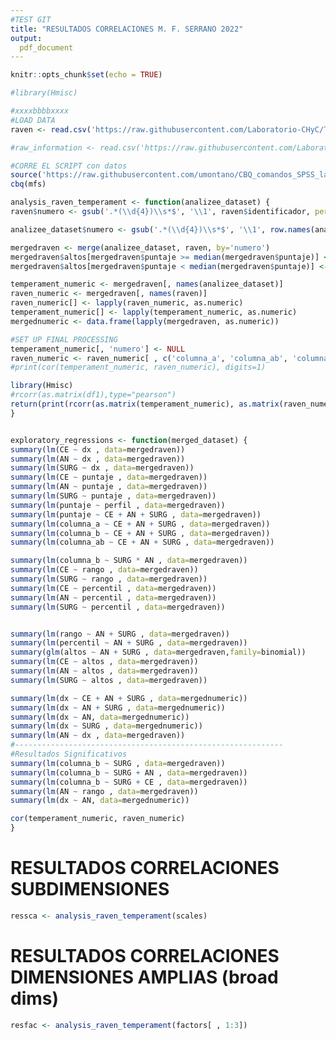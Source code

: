 ```yaml
---
#TEST GIT
title: "RESULTADOS CORRELACIONES M. F. SERRANO 2022"
output:
  pdf_document
---
```


```r
knitr::opts_chunk$set(echo = TRUE)
```

```r
#library(Hmisc)

#xxxxbbbbxxxx
#LOAD DATA
raven <- read.csv('https://raw.githubusercontent.com/Laboratorio-CHyC/Temperament/main/ferserrano2022_raven.csv', header=TRUE)

#raw_information <- read.csv('https://raw.githubusercontent.com/Laboratorio-CHyC/Temperament/main/ferserrano2022_cbq.csv', header=TRUE)

#CORRE EL SCRIPT con datos 
source('https://raw.githubusercontent.com/umontano/CBQ_comandos_SPSS_lab_ChyC/main/CBQ_comandosSPSS_lab_CHyC.R')
cbq(mfs)

analysis_raven_temperament <- function(analizee_dataset) {
raven$numero <- gsub('.*(\\d{4})\\s*$', '\\1', raven$identificador, perl=TRUE) 

analizee_dataset$numero <- gsub('.*(\\d{4})\\s*$', '\\1', row.names(analizee_dataset), perl=TRUE) 

mergedraven <- merge(analizee_dataset, raven, by='numero')
mergedraven$altos[mergedraven$puntaje >= median(mergedraven$puntaje)] <- 1
mergedraven$altos[mergedraven$puntaje < median(mergedraven$puntaje)] <- 0

temperament_numeric <- mergedraven[, names(analizee_dataset)]
raven_numeric <- mergedraven[, names(raven)]
raven_numeric[] <- lapply(raven_numeric, as.numeric)
temperament_numeric[] <- lapply(temperament_numeric, as.numeric)
mergednumeric <- data.frame(lapply(mergedraven, as.numeric))

#SET UP FINAL PROCESSING
temperament_numeric[, 'numero'] <- NULL
raven_numeric <- raven_numeric[ , c('columna_a', 'columna_ab', 'columna_b', 'puntaje', 'dx')]
#print(cor(temperament_numeric, raven_numeric), digits=1)

library(Hmisc)
#rcorr(as.matrix(df1),type="pearson")
return(print(rcorr(as.matrix(temperament_numeric), as.matrix(raven_numeric), type='pearson')))
}


exploratory_regressions <- function(merged_dataset) {
summary(lm(CE ~ dx , data=mergedraven))
summary(lm(AN ~ dx , data=mergedraven))
summary(lm(SURG ~ dx , data=mergedraven))
summary(lm(CE ~ puntaje , data=mergedraven))
summary(lm(AN ~ puntaje , data=mergedraven))
summary(lm(SURG ~ puntaje , data=mergedraven))
summary(lm(puntaje ~ perfil , data=mergedraven))
summary(lm(puntaje ~ CE + AN + SURG , data=mergedraven))
summary(lm(columna_a ~ CE + AN + SURG , data=mergedraven))
summary(lm(columna_b ~ CE + AN + SURG , data=mergedraven))
summary(lm(columna_ab ~ CE + AN + SURG , data=mergedraven))

summary(lm(columna_b ~ SURG * AN , data=mergedraven))
summary(lm(CE ~ rango , data=mergedraven))
summary(lm(SURG ~ rango , data=mergedraven))
summary(lm(CE ~ percentil , data=mergedraven))
summary(lm(AN ~ percentil , data=mergedraven))
summary(lm(SURG ~ percentil , data=mergedraven))


summary(lm(rango ~ AN + SURG , data=mergedraven))
summary(lm(percentil ~ AN + SURG , data=mergedraven))
summary(glm(altos ~ AN + SURG , data=mergedraven,family=binomial))
summary(lm(CE ~ altos , data=mergedraven))
summary(lm(AN ~ altos , data=mergedraven))
summary(lm(SURG ~ altos , data=mergedraven))

summary(lm(dx ~ CE + AN + SURG , data=mergednumeric))
summary(lm(dx ~ AN + SURG , data=mergednumeric))
summary(lm(dx ~ AN, data=mergednumeric))
summary(lm(dx ~ SURG , data=mergednumeric))
summary(lm(AN ~ dx , data=mergedraven))
#------------------------------------------------------------
#Resultados Significativos
summary(lm(columna_b ~ SURG , data=mergedraven))
summary(lm(columna_b ~ SURG + AN , data=mergedraven))
summary(lm(columna_b ~ SURG + CE , data=mergedraven))
summary(lm(AN ~ rango , data=mergedraven))
summary(lm(dx ~ AN, data=mergednumeric))

cor(temperament_numeric, raven_numeric)
}

```


# RESULTADOS CORRELACIONES  SUBDIMENSIONES
```r
ressca <- analysis_raven_temperament(scales)
```


# RESULTADOS CORRELACIONES  DIMENSIONES AMPLIAS (broad dims)
```r
resfac <- analysis_raven_temperament(factors[ , 1:3])
```

